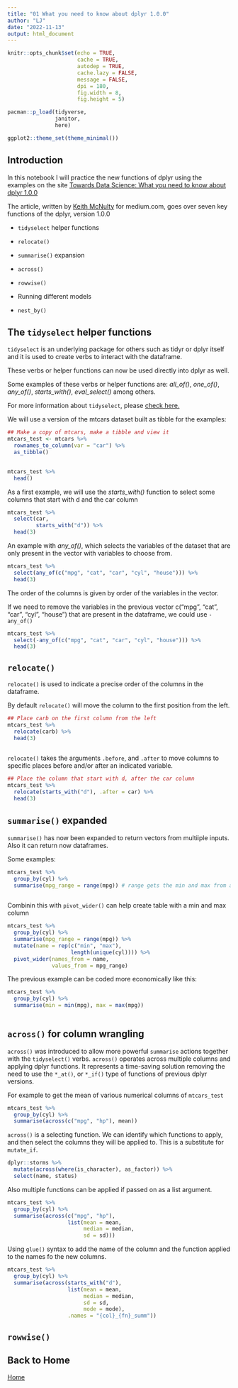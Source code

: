 ```yaml
---
title: "01 What you need to know about dplyr 1.0.0"
author: "LJ"
date: "2022-11-13"
output: html_document
---
```


```r
knitr::opts_chunk$set(echo = TRUE, 
                      cache = TRUE, 
                      autodep = TRUE,
                      cache.lazy = FALSE,
                      message = FALSE, 
                      dpi = 180,
                      fig.width = 8, 
                      fig.height = 5)

pacman::p_load(tidyverse,
               janitor,
               here)

ggplot2::theme_set(theme_minimal())


```

## Introduction

In this notebook I will practice the new functions of dplyr using the examples on the site [Towards Data Science: What you need to know about dplyr 1.0.0](https://towardsdatascience.com/what-you-need-to-know-about-the-new-dplyr-1-0-0-7eaaaf6d78ac)

The article, written by [Keith McNulty](https://keith-mcnulty.medium.com/) for medium.com, goes over seven key functions of the dplyr, version 1.0.0

-   `tidyselect` helper functions

-   `relocate()`

-   `summarise()` expansion

-   `across()`

-   `rowwise()`

-   Running different models

-   `nest_by()`

## The `tidyselect` helper functions

`tidyselect` is an underlying package for others such as tidyr or dplyr itself and it is used to create verbs to interact with the dataframe.

These verbs or helper functions can now be used directly into dplyr as well.

Some examples of these verbs or helper functions are: *all_of()*, *one_of()*, *any_of()*, *starts_with()*, *eval_select()* among others.

For more information about `tidyselect`, please [check here.](https://tidyselect.r-lib.org/articles/tidyselect.html)

We will use a version of the mtcars dataset built as tibble for the examples:

```r
## Make a copy of mtcars, make a tibble and view it
mtcars_test <- mtcars %>% 
  rownames_to_column(var = "car") %>% 
  as_tibble()
  

mtcars_test %>% 
  head()


```

As a first example, we will use the *starts_with()* function to select some columns that start with d and the car column

```r
mtcars_test %>% 
  select(car, 
         starts_with("d")) %>% 
  head(3)

```

An example with *any_of()*, which selects the variables of the dataset that are only present in the vector with variables to choose from.

```r
mtcars_test %>% 
  select(any_of(c("mpg", "cat", "car", "cyl", "house"))) %>% 
  head(3)

```

The order of the columns is given by order of the variables in the vector.

If we need to remove the variables in the previous vector c("mpg", "cat", "car", "cyl", "house") that are present in the dataframe, we could use `-any_of()`

```r
mtcars_test %>% 
  select(-any_of(c("mpg", "cat", "car", "cyl", "house"))) %>% 
  head(3)

```

## `relocate()`

`relocate()` is used to indicate a precise order of the columns in the dataframe.

By default `relocate()` will move the column to the first position from the left.

```r
## Place carb on the first column from the left
mtcars_test %>% 
  relocate(carb) %>% 
  head(3)
  

```

`relocate()` takes the arguments `.before`, and `.after` to move columns to specific places before and/or after an indicated variable.

```r
## Place the column that start with d, after the car column
mtcars_test %>% 
  relocate(starts_with("d"), .after = car) %>% 
  head(3)

```

## `summarise()` expanded

`summarise()` has now been expanded to return vectors from multiiple inputs. Also it can return now dataframes.

Some examples:

```r
mtcars_test %>% 
  group_by(cyl) %>% 
  summarise(mpg_range = range(mpg)) # range gets the min and max from a list of values
  

```

Combinin this with `pivot_wider()` can help create table with a min and max column

```r
mtcars_test %>% 
  group_by(cyl) %>% 
  summarise(mpg_range = range(mpg)) %>% 
  mutate(name = rep(c("min", "max"), 
                    length(unique(cyl)))) %>% 
  pivot_wider(names_from = name,
              values_from = mpg_range)

```

The previous example can be coded more economically like this:

```r
mtcars_test %>% 
  group_by(cyl) %>% 
  summarise(min = min(mpg), max = max(mpg))
  

```

## `across()` for column wrangling

`across()` was introduced to allow more powerful `summarise` actions together with the `tidyselect()` verbs. `across()` operates across multiple columns and applying dplyr functions. It represents a time-saving solution removing the need to use the `*_at()`, or `*_if()` type of functions of previous dplyr versions.

For example to get the mean of various numerical columns of `mtcars_test`

```r
mtcars_test %>% 
  group_by(cyl) %>% 
  summarise(across(c("mpg", "hp"), mean))

```

`across()` is a selecting function. We can identify which functions to apply, and then select the columns they will be applied to.  This is a substitute for `mutate_if`.

```r
dplyr::storms %>% 
  mutate(across(where(is_character), as_factor)) %>% 
  select(name, status)
```

Also multiple functions can be applied if passed on as a list argument.

```r
mtcars_test %>% 
  group_by(cyl) %>% 
  summarise(across(c("mpg", "hp"),
                   list(mean = mean, 
                        median = median, 
                        sd = sd)))

```

Using `glue()` syntax to add the name of the column and the function applied to the names fo the new columns.

```r
mtcars_test %>% 
  group_by(cyl) %>% 
  summarise(across(starts_with("d"), 
                   list(mean = mean,
                        median = median,
                        sd = sd,
                        mode = mode), 
                   .names = "{col}_{fn}_summ"))
```

## `rowwise()`



## Back to Home

[Home](index.html)
